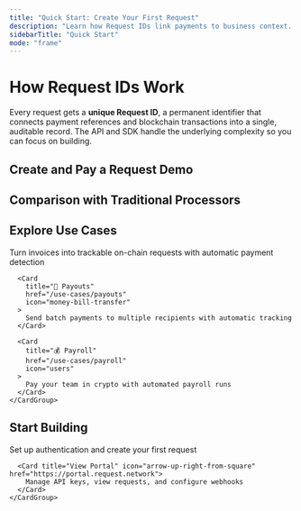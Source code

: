 ```yaml
---
title: "Quick Start: Create Your First Request"
description: "Learn how Request IDs link payments to business context. Create a request, make a payment, and see automatic reconciliation in action."
sidebarTitle: "Quick Start"
mode: "frame"
---
```



<div style={{ padding: '2rem', maxWidth: '1400px', margin: '0 auto' }}>
  <div style={{ marginBottom: '2rem' }}>
    <h1 className="text-zinc-950 dark:text-white" style={{ fontSize: '2.5rem', fontWeight: 'bold', marginBottom: '1rem' }}>How Request IDs Work</h1>
    <p style={{ fontSize: '1.125rem', color: 'var(--text-secondary)', lineHeight: '1.75' }}>
      Every request gets a <strong className="text-zinc-950 dark:text-white">unique Request ID</strong>, a permanent identifier that connects payment references and blockchain transactions into a single, auditable record. The API and SDK handle the underlying complexity so you can focus on building.
    </p>
  </div>

  <h2 className="text-zinc-950 dark:text-white" style={{ fontSize: '1.75rem', fontWeight: 'bold', marginTop: '3rem', marginBottom: '2rem' }}>
    Create and Pay a Request Demo
  </h2>

  <div style={{ marginBottom: '4rem' }}>
    <DemoContainer>
      <RequestLifecycleDemo />
    </DemoContainer>
  </div>

  <h2 className="text-zinc-950 dark:text-white" style={{ fontSize: '1.75rem', fontWeight: 'bold', marginTop: '3rem', marginBottom: '2rem' }}>
    Comparison with Traditional Processors
  </h2>

  <div style={{ marginBottom: '4rem' }}>
    <DemoContainer>
      <PaymentProcessorQA />
    </DemoContainer>
  </div>

  <h2 className="text-zinc-950 dark:text-white" style={{ fontSize: '1.75rem', fontWeight: 'bold', marginTop: '3rem', marginBottom: '2rem' }}>Explore Use Cases</h2>
  
  <div style={{ marginBottom: '0.5rem' }}>
    <CardGroup cols={3}>
      <Card 
        title="📄 Invoicing" 
        href="/use-cases/invoicing"
        icon="file-invoice"
      >
        Turn invoices into trackable on-chain requests with automatic payment detection
      </Card>
      
      <Card 
        title="💸 Payouts" 
        href="/use-cases/payouts"
        icon="money-bill-transfer"
      >
        Send batch payments to multiple recipients with automatic tracking
      </Card>

      <Card 
        title="💰 Payroll" 
        href="/use-cases/payroll"
        icon="users"
      >
        Pay your team in crypto with automated payroll runs
      </Card>
    </CardGroup>
  </div>

  <h2 className="text-zinc-950 dark:text-white" style={{ fontSize: '1.75rem', fontWeight: 'bold', marginTop: '3rem', marginBottom: '2rem' }}>Start Building</h2>
  
  <div style={{ marginBottom: '3rem' }}>
    <CardGroup cols={2}>
      <Card title="Get Started with the API" icon="rocket" href="/api-setup/getting-started">
        Set up authentication and create your first request
      </Card>
      
      <Card title="View Portal" icon="arrow-up-right-from-square" href="https://portal.request.network">
        Manage API keys, view requests, and configure webhooks
      </Card>
    </CardGroup>
  </div>
</div>
